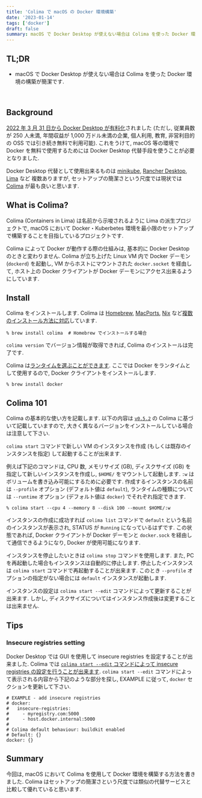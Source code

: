 ```yaml
---
title: 'Colima で macOS の Docker 環境構築'
date: '2023-01-14'
tags: ['docker']
draft: false
summary: macOS で Docker Desktop が使えない場合は Colima を使った Docker 環境の構築が便利.
---
```


## TL;DR

- macOS で Docker Desktop が使えない場合は Colima を使った Docker 環境の構築が簡潔です.

<br />
<TOCInline toc={props.toc} exclude="TL;DR" asDisclosure />

## Background

[2022 年 3 月 31 日から Docker Desktop が有料化](https://www.docker.com/blog/updating-product-subscriptions/)されました
(ただし, 従業員数が 250 人未満, 年間収益が 1,000 万ドル未満の企業, 個人利用, 教育, 非営利目的の OSS では引き続き無料で利用可能).
これをうけて, macOS 等の環境で Docker を無料で使用するためには Docker Desktop 代替手段を使うことが必要となりました.

Docker Desktop 代替として使用出来るものは [minikube](https://github.com/kubernetes/minikube),
[Rancher Desktop](https://rancherdesktop.io/), [Lima](https://github.com/lima-vm/lima) など
複数ありますが, セットアップの簡潔さという尺度では現状では [Colima](https://github.com/abiosoft/colima) が最も良いと思います.

## What is Colima?

Colima (Containers in Lima) は名前から示唆されるように Lima の派生プロジェクトで,
macOS において Docker・Kuberbetes 環境を最小限のセットアップで構築することを目指しているプロジェクトです.

Colima によって Docker が動作する際の仕組みは, 基本的に Docker Desktop のときと変わりません.
Colima が立ち上げた Linux VM 内で Docker デーモン(`dockerd`) を起動し, VM からホストにマウントされた `docker.socket` を経由して,
ホスト上の Docker クライアントが Docker デーモンにアクセス出来るようにしています.

## Install

Colima をインストールします.
Colima は [Homebrew](https://brew.sh/), [MacPorts](https://www.macports.org/),
[Nix](https://nixos.org/) など[複数のインストール方法に対応](https://github.com/abiosoft/colima/blob/main/docs/INSTALL.md)しています.

```shell
% brew install colima  # Homebrew でインストールする場合
```

`colima version` でバージョン情報が取得できれば, Colima のインストールは完了です.

Colima は[ランタイムを選ぶことができます](https://github.com/abiosoft/colima#runtimes).
ここでは Docker をランタイムとして使用するので, Docker クライアントをインストールします.

```shell
% brew install docker
```

## Colima 101

Colima の基本的な使い方を記載します.
以下の内容は [`v0.5.2`](https://github.com/abiosoft/colima/releases/tag/v0.5.2) の Colima に基づいて記載していますので,
大きく異なるバージョンをインストールしている場合は注意して下さい.

`colima start` コマンドで新しい VM のインスタンスを作成 (もしくは既存のインスタンスを指定) して起動することが出来ます.

例えば下記のコマンドは, CPU 数, メモリサイズ (GB), ディスクサイズ (GB) を指定して新しいインスタンスを作成し,
`$HOME/` をマウントして起動します. `:w` はボリュームを書き込み可能にするために必要です.
作成するインスタンスの名前は `--profile` オプション (デフォルト値は `default`),
ランタイムの種類については `--runtime` オプション (デフォルト値は `docker`) でそれぞれ指定できます.

```shell
% colima start --cpu 4 --memory 8 --disk 100 --mount $HOME/:w
```

インスタンスの作成に成功すれば `colima list` コマンドで `default` という名前のインスタンスが表示され, STATUS が `Running` になっているはずです.
この状態であれば, Docker クライアントが Docker デーモンと `docker.sock` を経由して通信できるようになり, Docker が使用可能になります.

インスタンスを停止したいときは `colima stop` コマンドを使用します.
また, PC を再起動した場合もインスタンスは自動的に停止します.
停止したインスタンスは `colima start` コマンドで再起動することが出来ます.
このとき `--profile` オプションの指定がない場合には `default` インスタンスが起動します.

インスタンスの設定は `colima start --edit` コマンドによって更新することが出来ます.
しかし, ディスクサイズについてはインスタンス作成後は変更することは出来ません.

## Tips

### Insecure registries setting

Docker Desktop では GUI を使用して insecure registries を設定することが出来ました.
Colima では [`colima start --edit` コマンドによって insecure registries の設定を行うことが出来ます](https://github.com/abiosoft/colima/blob/main/docs/FAQ.md#how-to-customize-docker-config-eg-add-insecure-registries).
`colima start --edit` コマンドによって表示される内容から下記のような部分を探し,
EXAMPLE に従って, `docker` セクションを更新して下さい.

```shell
# EXAMPLE - add insecure registries
# docker:
#   insecure-registries:
#     - myregistry.com:5000
#     - host.docker.internal:5000
#
# Colima default behaviour: buildkit enabled
# Default: {}
docker: {}
```

## Summary

今回は, macOS において Colima を使用して Docker 環境を構築する方法を書きました.
Colima はセットアップの簡潔さという尺度では類似の代替サービスと比較して優れていると思います.
